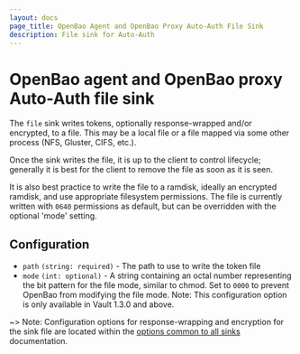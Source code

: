```yaml
---
layout: docs
page_title: OpenBao Agent and OpenBao Proxy Auto-Auth File Sink
description: File sink for Auto-Auth
---
```


# OpenBao agent and OpenBao proxy Auto-Auth file sink

The `file` sink writes tokens, optionally response-wrapped and/or encrypted, to
a file. This may be a local file or a file mapped via some other process (NFS,
Gluster, CIFS, etc.).

Once the sink writes the file, it is up to the client to control lifecycle;
generally it is best for the client to remove the file as soon as it is seen.

It is also best practice to write the file to a ramdisk, ideally an encrypted
ramdisk, and use appropriate filesystem permissions. The file is currently
written with `0640` permissions as default, but can be overridden with the optional
'mode' setting.

## Configuration

- `path` `(string: required)` - The path to use to write the token file
- `mode` `(int: optional)` - A string containing an octal number representing the bit pattern for the file mode, similar to chmod. Set to `0000` to prevent OpenBao from modifying the file mode. Note: This configuration option is only available in Vault 1.3.0 and above.

~> Note: Configuration options for response-wrapping and encryption for the sink
file are located within the [options common to all sinks](/vault/docs/agent-and-proxy/autoauth#configuration-sinks) documentation.

